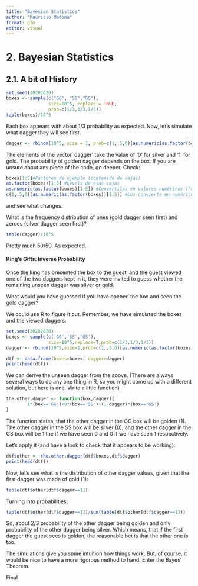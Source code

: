 ```yaml
---
title: "Bayesian Statistics"
author: "Mauricio Matoma"
format: gfm
editor: visual
---
```


# 2. Bayesian Statistics

## 2.1. A bit of History

```r
set.seed(20202020)
boxes <- sample(c("GG", "SS","GS"),
                size=10^5, replace = TRUE,
                prob=c(1/3,1/3,1/3))
table(boxes)/10^5
```

Each box appears with about 1/3 probability as expected. Now, let’s simulate what dagger they will see first.

```r
dagger <- rbinom(10^5, size = 1, prob=c(1,.5,0)[as.numeric(as.factor(boxes))])
```

The elements of the vector ‘dagger’ take the value of ‘0’ for silver and ‘1’ for gold. The probability of golden dagger depends on the box. If you are unsure about any piece of the code, go deeper. Check:

```r
boxes[1:5]#Factores de ejemplo (contenido de cajas)
as.factor(boxes)[1:5] #Levels de esas cajas
as.numeric(as.factor(boxes)[1:5]) #Convertilas en valores numéricos ("discretos")
c(1,.5,0)[as.numeric(as.factor(boxes))[1:5]] #Los convierte en numéricos "continuos" (probabilidad)
```

and see what changes.

What is the frequency distribution of ones (gold dagger seen first) and zeroes (silver dagger seen first)?

```r
table(dagger)/10^5
```

Pretty much 50/50. As expected.

#### King's Gifts: Inverse Probability

Once the king has presented the box to the guest, and the guest viewed one of the two daggers kept in it, they were invited to guess whether the remaining unseen dagger was silver or gold.

What would you have guessed if you have opened the box and seen the gold dagger?

We could use R to figure it out. Remember, we have simulated the boxes and the viewed daggers:

```r
set.seed(20202020)
boxes <- sample(c('GG','SS','GS'),
                size=10^5,replace=T,prob=c(1/3,1/3,1/3))
dagger <- rbinom(10^5,size=1,prob=c(1,.5,0)[as.numeric(as.factor(boxes))])

dtf <- data.frame(boxes=boxes, dagger=dagger)
print(head(dtf))
```

We can derive the unseen dagger from the above. (There are always several ways to do any one thing in R, so you might come up with a different solution, but here is one. Write a little function)

```r
the.other.dagger <- function(box,dagger){
        1*(box=='GG')+0*(box=='SS')+(1-dagger)*(box=='GS')
}
```

The function states, that the other dagger in the GG box will be golden (1). The other dagger in the SS box will be silver (0), and the other dagger in the GS box will be 1 the if we have seen 0 and 0 if we have seen 1 respectively.

Let’s apply it (and have a look to check that it appears to be working):

```r
dtf$other <- the.other.dagger(dtf$boxes,dtf$dagger)
print(head(dtf))
```

Now, let’s see what is the distribution of other dagger values, given that the first dagger was made of gold (1):

```r
table(dtf$other[dtf$dagger==1])
```

Turning into probabilities:

```r
table(dtf$other[dtf$dagger==1])/sum(table(dtf$other[dtf$dagger==1]))
```

So, about 2/3 probability of the other dagger being golden and only probability of the other dagger being silver. Which means, that if the first dagger the guest sees is golden, the reasonable bet is that the other one is too.

The simulations give you some intuition how things work. But, of course, it would be nice to have a more rigorous method to hand. Enter the Bayes’ Theorem.

Final
